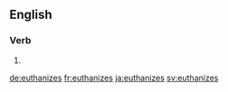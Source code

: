 ==English==

===Verb===
{{head|en|verb form}}

# {{en-third-person singular of|euthanize}}

[[de:euthanizes]]
[[fr:euthanizes]]
[[ja:euthanizes]]
[[sv:euthanizes]]